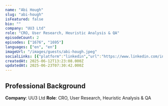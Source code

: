 ```yaml
---
name: "Abi Hough"
slug: "abi-hough"
isFeatured: false
bio: ""
company: "UU3 Ltd"
role: "CRO, User Research, Heuristic Analysis & QA"
episodeCount: 2
episodes: ["1676", "1695"]
languages: ["en", "en"]
imageUrl: "/images/guests/abi-hough.jpeg"
socialLinks: [{"platform":"linkedin","url":"https://www.linkedin.com/in/abihough/"}]
createdAt: 2025-06-12T13:23:08.000Z
updatedAt: 2025-06-23T07:30:42.000Z
---
```


## Professional Background

**Company**: UU3 Ltd
**Role**: CRO, User Research, Heuristic Analysis & QA
